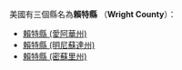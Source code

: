 美國有三個縣名為'''賴特縣''' （'''Wright County'''）：
*[[賴特縣_(愛阿華州)|賴特縣 (愛阿華州)]]
*[[賴特縣_(明尼蘇達州)|賴特縣 (明尼蘇達州)]]
*[[賴特縣_(密蘇里州)|賴特縣 (密蘇里州)]]
{{disambig|L賴特縣|Cat=三字县名消歧义}}